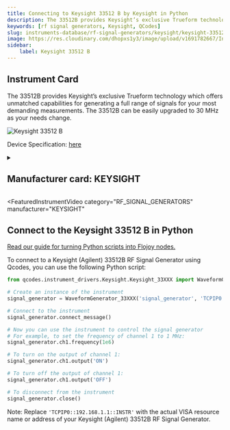 ```yaml
---
title: Connecting to Keysight 33512 B by Keysight in Python
description: The 33512B provides Keysight’s exclusive Trueform technology which offers unmatched capabilities for generating a full range of signals for your most demanding measurements. The 33512B can be easily upgraded to 30 MHz as your needs change.
keywords: [rf signal generators, Keysight, QCodes] 
slug: instruments-database/rf-signal-generators/keysight/keysight-33512b 
image: https://res.cloudinary.com/dhopxs1y3/image/upload/v1691782667/Instruments/RF%20Signal%20Generator/Keysight-33512B/Keysight-33512B.jpg
sidebar:
    label: Keysight 33512 B 
---
```



## Instrument Card

The 33512B provides Keysight’s exclusive Trueform technology which offers unmatched capabilities for generating a full range of signals for your most demanding measurements. The 33512B can be easily upgraded to 30 MHz as your needs change.



![Keysight 33512 B](https://res.cloudinary.com/dhopxs1y3/image/upload/v1691782667/Instruments/RF%20Signal%20Generator/Keysight-33512B/Keysight-33512B.jpg)

Device Specification: [here](https://www.keysight.com/us/en/assets/7018-05928/data-sheets/5992-2572.pdf)

<details style={{ marginTop: "15px"}}>
<summary><h2 style={{display:'inline'}}>Manufacturer card: KEYSIGHT</h2></summary>

![KEYSIGHT](https://res.cloudinary.com/dhopxs1y3/image/upload/v1692125973/Instruments/Vendor%20Logos/Keysight.png)

Keysight Technologies, or Keysight, is an American company that manufactures electronics test and measurement equipment and software

- Headquarters: USA
- Yearly Revenue (millions, USD): 5420
- Vendor Website: [here](https://www.keysight.com/us/en/home.html)

</details>


<FeaturedInstrumentVideo
  category="RF_SIGNAL_GENERATORS"
  manufacturer="KEYSIGHT"
></FeaturedInstrumentVideo>

## Connect to the Keysight 33512 B in Python

[Read our guide for turning Python scripts into Flojoy nodes.](https://docs.flojoy.ai/contribution/blocks/custom-flojoy-block/)


<Tabs>

<TabItem value="Flojoy" label="Flojoy" className="flojoy-instrument-tabs">

<NodeCardCollection category='RF_SIGNAL_GENERATORS' manufacturer='KEYSIGHT'></NodeCardCollection>

</TabItem>
<TabItem value="QCodes" label="QCodes">

To connect to a Keysight (Agilent) 33512B RF Signal Generator using Qcodes, you can use the following Python script:

```python
from qcodes.instrument_drivers.Keysight.Keysight_33XXX import WaveformGenerator_33XXX

# Create an instance of the instrument
signal_generator = WaveformGenerator_33XXX('signal_generator', 'TCPIP0::192.168.1.1::INSTR')

# Connect to the instrument
signal_generator.connect_message()

# Now you can use the instrument to control the signal generator
# For example, to set the frequency of channel 1 to 1 MHz:
signal_generator.ch1.frequency(1e6)

# To turn on the output of channel 1:
signal_generator.ch1.output('ON')

# To turn off the output of channel 1:
signal_generator.ch1.output('OFF')

# To disconnect from the instrument
signal_generator.close()
```

Note: Replace `'TCPIP0::192.168.1.1::INSTR'` with the actual VISA resource name or address of your Keysight (Agilent) 33512B RF Signal Generator.

</TabItem>
</Tabs>